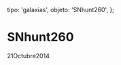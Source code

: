 
  tipo: 'galaxias',
  objeto: 'SNhunt260',
};

# SNhunt260

<Imagen
  src="registro/snhunt260_20141021_1_snhunt260-_20141021_i88.jpg"
  fecha="20141021"
/>

 21Octubre2014